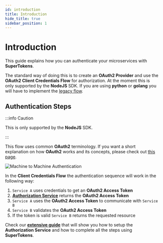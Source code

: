 ```yaml
---
id: introduction
title: Introduction
hide_title: true
sidebar_position: 1
---
```


# Introduction

This guide explains how you can authenticate your microservices with **SuperTokens**.

The standard way of doing this is to create an **OAuth2 Provider** and use the **OAuth2 Client Credentials Flow** for authorization.
At the moment this is only supported by the **NodeJS** SDK. 
If you are using **python** or **golang** you will have to implement the [legacy flow](/docs/authentication/m2m/legacy-flow/implementation-guide).

## Authentication Steps 

:::info Caution

This is only supported by the **NodeJS** SDK.

:::

This flow uses common **OAuth2** terminology. If you want a short explanation on how **OAuth2** works and its concepts, please check out [this page](/docs/authentication/unified-login/introduction#oauth2-basics).

<img src="/img/oauth/machine-to-machine.png" alt="Machine to Machine Authentication"/>

In the **Client Credentials Flow** the authentication sequence will work in the following way:

1. `Service A` uses credentials to get an **OAuth2 Access Token**
2. [**Authorization Service**](/docs/authentication/unified-login/introduction#authorization-service) returns the **OAuth2 Access Token**
3. `Service A` uses the **OAuth2 Access Token** to communicate with `Service B`
4. `Service B` validates the **OAuth2 Access Token**
5. If the token is valid `Service B` returns the requested resource

Check our [**extensive guide**](/docs/authentication/m2m/client-credentials) that will show you how to setup the **Authorization Service** and how to complete all the steps using **SuperTokens**.
